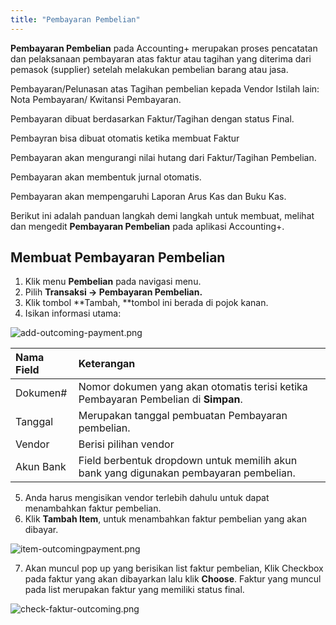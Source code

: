 ```yaml
---
title: "Pembayaran Pembelian"
---
```


**Pembayaran Pembelian** pada Accounting\+ merupakan proses pencatatan dan pelaksanaan pembayaran atas faktur atau tagihan yang diterima dari pemasok (supplier) setelah melakukan pembelian barang atau jasa.

<Info>
  Pembayaran/Pelunasan atas Tagihan pembelian kepada Vendor
</Info>

<Tip>
  Istilah lain: Nota Pembayaran/ Kwitansi Pembayaran.

  Pembayaran dibuat berdasarkan Faktur/Tagihan dengan status Final.

  Pembayran bisa dibuat otomatis ketika membuat Faktur
</Tip>

<Warning>
  Pembayaran akan mengurangi nilai hutang dari Faktur/Tagihan Pembelian.

  Pembayaran akan membentuk jurnal otomatis.

  Pembayaran akan mempengaruhi Laporan Arus Kas dan Buku Kas.
</Warning>

Berikut ini adalah panduan langkah demi langkah untuk membuat, melihat dan mengedit **Pembayaran Pembelian** pada aplikasi Accounting\+.

## Membuat Pembayaran Pembelian

1. Klik menu **Pembelian** pada navigasi menu.
2. Pilih **Transaksi → Pembayaran Pembelian.**
3. Klik tombol \*\*Tambah, \*\*tombol ini berada di pojok kanan.
4. Isikan informasi utama:

![add-outcoming-payment.png](/images/add-outcoming-payment.png)

| Nama Field | Keterangan                                                                            |
| :--------- | :------------------------------------------------------------------------------------ |
| Dokumen#   | Nomor dokumen yang akan otomatis terisi ketika Pembayaran Pembelian di **Simpan**.    |
| Tanggal    | Merupakan tanggal pembuatan Pembayaran pembelian.                                     |
| Vendor     | Berisi pilihan vendor                                                                 |
| Akun Bank  | Field berbentuk dropdown untuk memilih akun bank yang digunakan pembayaran pembelian. |

5. Anda harus mengisikan vendor terlebih dahulu untuk dapat menambahkan faktur pembelian.
6. Klik **Tambah Item**, untuk menambahkan faktur pembelian yang akan dibayar.

![item-outcomingpayment.png](/images/item-outcomingpayment.png)

7. Akan muncul pop up yang berisikan list faktur pembelian, Klik Checkbox pada faktur yang akan dibayarkan lalu klik **Choose**. Faktur yang muncul pada list merupakan faktur yang memiliki status final.

![check-faktur-outcoming.png](/images/check-faktur-outcoming.png)
